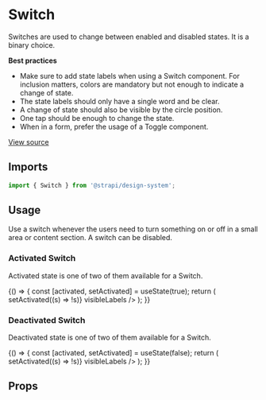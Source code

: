 <!--- Switch.stories.mdx --->


<Meta title="Design System/Components/Switch" component={Switch} />

# Switch

Switches are used to change between enabled and disabled states. It is a binary choice.

**Best practices**

- Make sure to add state labels when using a Switch component. For inclusion matters, colors are mandatory but not
  enough to indicate a change of state.
- The state labels should only have a single word and be clear.
- A change of state should also be visible by the circle position.
- One tap should be enough to change the state.
- When in a form, prefer the usage of a Toggle component.

[View source](https://github.com/strapi/design-system/tree/main/packages/strapi-design-system/src/Switch)

## Imports

```js
import { Switch } from '@strapi/design-system';
```

## Usage

Use a switch whenever the users need to turn something on or off in a small area or content section. A switch can be
disabled.

### Activated Switch

Activated state is one of two of them available for a Switch.

<Canvas>
  <Story name="activated">
    {() => {
      const [activated, setActivated] = useState(true);
      return (
        <Switch
          label="Activate the microphone"
          selected={activated}
          onChange={() => setActivated((s) => !s)}
          visibleLabels
        />
      );
    }}
  </Story>
</Canvas>

### Deactivated Switch

Deactivated state is one of two of them available for a Switch.

<Canvas>
  <Story name="not-activated">
    {() => {
      const [activated, setActivated] = useState(false);
      return (
        <Switch
          label="Activate the microphone"
          selected={activated}
          onChange={() => setActivated((s) => !s)}
          visibleLabels
        />
      );
    }}
  </Story>
</Canvas>

## Props

<ArgsTable of={Switch} />
